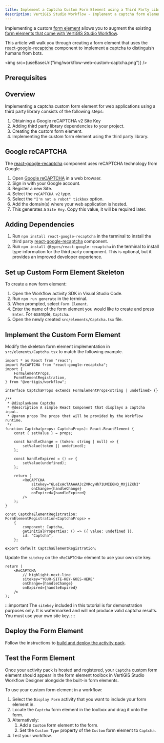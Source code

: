 ```yaml
---
title: Implement a Captcha Custom Form Element using a Third Party Library
description: VertiGIS Studio Workflow - Implement a captcha form element for web applications using a third party library
---
```


<!-- cspell:ignore sitekey tickbox TAAAAA UMIEGNQ -->


Implementing a custom [form element](key-concepts.mdx#form-elements) allows you to augment the existing [form elements that come with VertiGIS Studio Workflow](https://docs.vertigisstudio.com/workflow/latest/help/Default.htm#wf5/help/form-elements/auto-complete.htm%3FTocPath%3DForms%7CForm%2520Element%2520Reference%7C_____0).

This article will walk you through creating a form element that uses the [react-google-recaptcha](https://github.com/dozoisch/react-google-recaptcha) component to implement a captcha to distinguish humans from bots.

<img src={useBaseUrl("img/workflow-web-custom-captcha.png")} />

## Prerequisites

<WebPrereqs />

## Overview

Implementing a captcha custom form element for web applications using a third party library consists of the following steps:

1. Obtaining a Google reCAPTCHA v2 Site Key
1. Adding third party library dependencies to your project.
1. Creating the custom form element.
1. Implementing the custom form element using the third party library.

## Google reCAPTCHA

The [react-google-recaptcha](https://github.com/dozoisch/react-google-recaptcha) component uses reCAPTCHA technology from Google.

1. Open [Google reCAPTCHA](https://www.google.com/recaptcha/about/) in a web browser.
1. Sign in with your Google account.
1. Register a new Site.
1. Select the `reCAPTCHA v2` type.
1. Select the `"I'm not a robot" tickbox` option.
1. Add the domain(s) where your web application is hosted.
1. This generates a `Site Key`. Copy this value, it will be required later.

## Adding Dependencies

1. Run `npm install react-google-recaptcha` in the terminal to install the third party [react-google-recaptcha](https://github.com/dozoisch/react-google-recaptcha) component.
1. Run `npm install @types/react-google-recaptcha` in the terminal to install type information for the third party component. This is optional, but it provides an improved developer experience.

## Set up Custom Form Element Skeleton

To create a new form element:

1. Open the Workflow activity SDK in Visual Studio Code.
1. Run `npm run generate` in the terminal.
1. When prompted, select `Form Element`.
1. Enter the name of the form element you would like to create and press `Enter`. For example, `Captcha`.
1. Open the newly created `src/elements/Captcha.tsx` file.

## Implement the Custom Form Element

Modify the skeleton form element implementation in `src/elements/Captcha.tsx` to match the following example.

```tsx title="src/elements/Captcha.tsx"
import * as React from "react";
import ReCAPTCHA from "react-google-recaptcha";
import {
    FormElementProps,
    FormElementRegistration,
} from "@vertigis/workflow";

interface CaptchaProps extends FormElementProps<string | undefined> {}

/**
 * @displayName Captcha
 * @description A simple React Component that displays a captcha input.
 * @param props The props that will be provided by the Workflow runtime.
 */
function Captcha(props: CaptchaProps): React.ReactElement {
    const { setValue } = props;

    const handleChange = (token: string | null) => {
        setValue(token || undefined);
    };

    const handleExpired = () => {
        setValue(undefined);
    };

    return (
        <ReCAPTCHA
            sitekey="6LeIxAcTAAAAAJcZVRqyHh71UMIEGNQ_MXjiZKhI"
            onChange={handleChange}
            onExpired={handleExpired}
        />
    );
}

const CaptchaElementRegistration: FormElementRegistration<CaptchaProps> =
    {
        component: Captcha,
        getInitialProperties: () => ({ value: undefined }),
        id: "Captcha",
    };

export default CaptchaElementRegistration;
```

Update the `sitekey` on the `<ReCAPTCHA>` element to use your own site key.

```tsx
return (
    <ReCAPTCHA
        // highlight-next-line
        sitekey="YOUR-SITE-KEY-GOES-HERE"
        onChange={handleChange}
        onExpired={handleExpired}
    />
);
```

:::important
The `sitekey` included in this tutorial is for demonstration purposes only. It is watermarked and will not produce valid captcha results. You must use your own site key.
:::

## Deploy the Form Element

Follow the instructions to [build and deploy the activity pack](sdk-web-overview.mdx#deployment).

## Test the Form Element

Once your activity pack is hosted and registered, your `Captcha` custom form element should appear in the form element toolbox in VertiGIS Studio Workflow Designer alongside the built-in form elements.

To use your custom form element in a workflow:

1. Select the `Display Form` activity that you want to include your form element in.
1. Locate the `Captcha` form element in the toolbox and drag it onto the form.
1. Alternatively:
    1. Add a `Custom` form element to the form.
    1. Set the `Custom Type` property of the `Custom` form element to `Captcha`.
1. Test your workflow.
